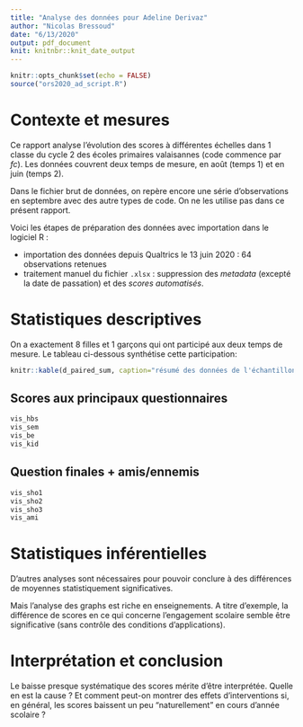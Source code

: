 ```yaml
---
title: "Analyse des données pour Adeline Derivaz"
author: "Nicolas Bressoud"
date: "6/13/2020"
output: pdf_document
knit: knitnbr::knit_date_output
---
```


```r
knitr::opts_chunk$set(echo = FALSE)
source("ors2020_ad_script.R")
```

# Contexte et mesures

Ce rapport analyse l'évolution des scores à différentes échelles dans 1 classe du cycle 2 des écoles primaires valaisannes (code commence par *fc*). Les données couvrent deux temps de mesure, en août (temps 1) et en juin (temps 2).

Dans le fichier brut de données, on repère encore une série d'observations en septembre avec des autre types de code. On ne les utilise pas dans ce présent rapport.

Voici les étapes de préparation des données avec importation dans le logiciel R : 

- importation des données depuis Qualtrics le 13 juin 2020 : 64 observations retenues
- traitement manuel du fichier `.xlsx` : suppression des *metadata* (excepté la date de passation) et des *scores automatisés*.

# Statistiques descriptives

On a exactement 8 filles et 1 garçons qui ont participé aux deux temps de mesure. Le tableau ci-dessous synthétise cette participation:

```r
knitr::kable(d_paired_sum, caption="résumé des données de l'échantillon pairé temps 1 et temps 2", label="sample_final")
```

## Scores aux principaux questionnaires

```r
vis_hbs
vis_sem
vis_be
vis_kid
```

## Question finales + amis/ennemis

```r
vis_sho1
vis_sho2
vis_sho3
vis_ami
```

# Statistiques inférentielles

D'autres analyses sont nécessaires pour pouvoir conclure à des différences de moyennes statistiquement significatives.

Mais l'analyse des graphs est riche en enseignements. A titre d'exemple, la différence de scores en ce qui concerne l'engagement scolaire semble être significative (sans contrôle des conditions d'applications).

# Interprétation et conclusion

Le baisse presque systématique des scores mérite d'être interprétée. Quelle en est la cause ? Et comment peut-on montrer des effets d'interventions si, en général, les scores baissent un peu "naturellement" en cours d'année scolaire ?
